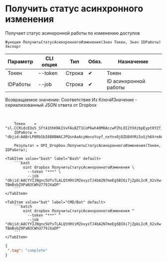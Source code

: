 ﻿---
sidebar_position: 5
---


# Получить статус асинхронного изменения
 Получает статус асинхронной работы по изменению доступов



`Функция ПолучитьСтатусАсинхронногоИзменения(Знач Токен, Знач IDРаботы) Экспорт`

  | Параметр | CLI опция | Тип | Обяз. | Назначение |
  |-|-|-|-|-|
  | Токен | --token | Строка | &#x2714; | Токен |
  | IDРаботы | --job | Строка | &#x2714; | ID асинхронной работы |

  
  Возвращаемое значение:   Соответствие Из КлючИЗначение - сериализованный JSON ответа от Dropbox

<br/>




```bsl title="Пример использования для 1С:Предприятие/OneScript"
    Токен    = "sl.CCRidcEOx5_Sft41hhKNkIVvFAu8ZT1CoP6wh40MOAccwPZhLOI2YXXzbpEypt0YZf_3ZGYM9H...";
    IDРаботы = "dbjid:AABrLP8RbSbI6B8BWACJPQsnAaAcyWovxYuyf_nxYnxOjOZU84YRi5uSjh6XreAnG5YP2Iq72GCT8yTeT1m444xz";

    Результат = OPI_Dropbox.ПолучитьСтатусАсинхронногоИзменения(Токен, IDРаботы);
```
    

 <Tabs>
  
    <TabItem value="bash" label="Bash" default>
        ```bash
            oint dropbox ПолучитьСтатусАсинхронногоИзменения \
              --token "***" \
              --job "dbjid:AACYYIJNgnc5UfsTLALQtH9ViMZevyzTJ4bA2N7meEg5BI6i7jZpbLIcR_X2vXw-TBmBsbZ9PaN3CWhU779JXaDP"
        ```
    </TabItem>
  
    <TabItem value="bat" label="CMD/Bat" default>
        ```batch
            oint dropbox ПолучитьСтатусАсинхронногоИзменения ^
              --token "***" ^
              --job "dbjid:AACYYIJNgnc5UfsTLALQtH9ViMZevyzTJ4bA2N7meEg5BI6i7jZpbLIcR_X2vXw-TBmBsbZ9PaN3CWhU779JXaDP"
        ```
    </TabItem>
</Tabs>


```json title="Результат"
{
 ".tag": "complete"
}
```
